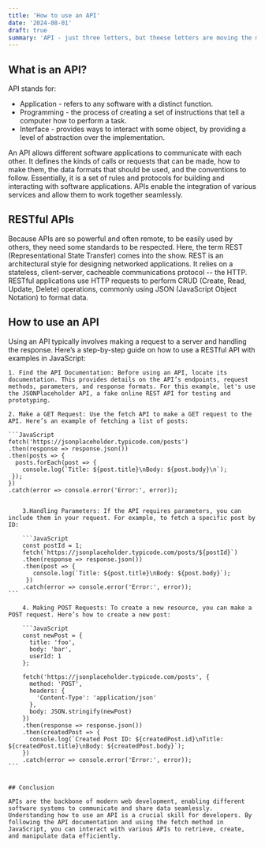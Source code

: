 ```yaml
---
title: 'How to use an API'
date: '2024-08-01'
draft: true
summary: 'API - just three letters, but theese letters are moving the modern days internet. In this article we will discuss what is an API and how to use it'
---
```


## What is an API?

API stands for:

- Application - refers to any software with a distinct function.
- Programming - the process of creating a set of instructions that tell a computer how to perform a task.
- Interface - provides ways to interact with some object, by providing a level of abstraction over the implementation.

An API allows different software applications to communicate with each other. It defines the kinds of calls or requests that can be made, how to make them, the data formats that should be used, and the conventions to follow. Essentially, it is a set of rules and protocols for building and interacting with software applications. APIs enable the integration of various services and allow them to work together seamlessly.

## RESTful APIs

Because APIs are so powerful and often remote, to be easily used by others, they need some standards to be respected. Here, the term REST (Representational State Transfer) comes into the show. REST is an architectural style for designing networked applications. It relies on a stateless, client-server, cacheable communications protocol -- the HTTP. RESTful applications use HTTP requests to perform CRUD (Create, Read, Update, Delete) operations, commonly using JSON (JavaScript Object Notation) to format data.

## How to use an API

Using an API typically involves making a request to a server and handling the response. Here’s a step-by-step guide on how to use a RESTful API with examples in JavaScript:

    1. Find the API Documentation: Before using an API, locate its documentation. This provides details on the API’s endpoints, request methods, parameters, and response formats. For this example, let's use the JSONPlaceholder API, a fake online REST API for testing and prototyping.

    2. Make a GET Request: Use the fetch API to make a GET request to the API. Here’s an example of fetching a list of posts:

    ```JavaScript
    fetch('https://jsonplaceholder.typicode.com/posts')
    .then(response => response.json())
    .then(posts => {
      posts.forEach(post => {
        console.log(`Title: ${post.title}\nBody: ${post.body}\n`);
     });
    })
    .catch(error => console.error('Error:', error));

````

    3.Handling Parameters: If the API requires parameters, you can include them in your request. For example, to fetch a specific post by ID:

    ```JavaScript
    const postId = 1;
    fetch(`https://jsonplaceholder.typicode.com/posts/${postId}`)
    .then(response => response.json())
    .then(post => {
       console.log(`Title: ${post.title}\nBody: ${post.body}`);
     })
    .catch(error => console.error('Error:', error));
```

    4. Making POST Requests: To create a new resource, you can make a POST request. Here’s how to create a new post:

    ```JavaScript
    const newPost = {
      title: 'foo',
      body: 'bar',
      userId: 1
    };

    fetch('https://jsonplaceholder.typicode.com/posts', {
      method: 'POST',
      headers: {
        'Content-Type': 'application/json'
      },
      body: JSON.stringify(newPost)
    })
    .then(response => response.json())
    .then(createdPost => {
      console.log(`Created Post ID: ${createdPost.id}\nTitle: ${createdPost.title}\nBody: ${createdPost.body}`);
    })
    .catch(error => console.error('Error:', error));
```


## Conclusion

APIs are the backbone of modern web development, enabling different software systems to communicate and share data seamlessly. Understanding how to use an API is a crucial skill for developers. By following the API documentation and using the fetch method in JavaScript, you can interact with various APIs to retrieve, create, and manipulate data efficiently.
````
